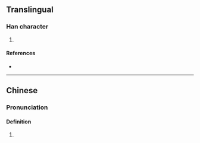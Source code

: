 {{character info/new}}
==Translingual==

===Han character===
{{Han char|rn=86|rad=火|as=11|sn=15|four=|canj=FITF|ids=⿰火庶}}

# {{defn|Han|sort=火11}}

====References====
* {{Han ref|kx=0680.390|dkj=19350|dj=1092.150|hdz=32229.120|uh=71AB|ud=29099}}

----

==Chinese==
{{zh-forms}}

===Pronunciation===
{{zh-pron
|m=zhì
|mc=y
|oc=y
}}

====Definition====
# {{defn|lang=cmn|sort=火11}}